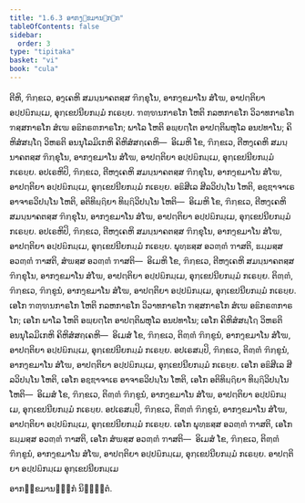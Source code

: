 ```yaml
---
title: "1.6.3 ອາກງ຺ຂມານຉກ຺ກ"
tableOfContents: false
sidebar:
  order: 3
type: "tipitaka"
basket: "vi"
book: "cula"
---
```



<DynamicBreadcrumb />

<Division number="59" book="cula">

<Paragraph number="273" book="cula">
ຕີຫິ, ຠິກ຺ຂເວ, ອງ຺ເຄຫິ ສມນ຺ນາຄຕສ຺ສ ຠິກ຺ຂຸໂນ, ອາກງ຺ຂມາໂນ ສໍໂຆ, ອາປຕ຺ຕິຍາ ອປ຺ປຏິກມ຺ເມ, ອຸກ຺ເຂປນີຍກມ຺ມໍ ກເຣຍ຺ຍ. ຠຓ຺ຑນກາຣໂກ ໂຫຕິ ກລຫກາຣໂກ ວິວາທກາຣໂກ ຠສ຺ສກາຣໂກ ສໍເຆ ອຘິກຣຓກາຣໂກ; ພາໂລ ໂຫຕິ ອພ຺ຍຕ຺ໂຕ ອາປຕ຺ຕິພຫຸໂລ ອນປທາໂນ; ຄິຫິສໍສຏ຺ໂຐ ວິຫຣຕິ ອນນຸໂລມິເກຫິ ຄິຫິສໍສຄ຺ເຄຫິ—  ອິເມຫິ ໂຂ, ຠິກ຺ຂເວ, ຕີຫງ຺ເຄຫິ ສມນ຺ນາຄຕສ຺ສ ຠິກ຺ຂຸໂນ, ອາກງ຺ຂມາໂນ ສໍໂຆ, ອາປຕ຺ຕິຍາ ອປ຺ປຏິກມ຺ເມ, ອຸກ຺ເຂປນີຍກມ຺ມໍ ກເຣຍ຺ຍ.
</Paragraph>

<Paragraph number="274" book="cula">
ອປເຣຫິປິ, ຠິກ຺ຂເວ, ຕີຫງ຺ເຄຫິ ສມນ຺ນາຄຕສ຺ສ ຠິກ຺ຂຸໂນ, ອາກງ຺ຂມາໂນ ສໍໂຆ, ອາປຕ຺ຕິຍາ ອປ຺ປຏິກມ຺ເມ, ອຸກ຺ເຂປນີຍກມ຺ມໍ ກເຣຍ຺ຍ. ອຘິສີເລ ສີລວິປນ຺ໂນ ໂຫຕິ, ອຊ຺ຌາຈາເຣ ອາຈາຣວິປນ຺ໂນ ໂຫຕິ, ອຕິທິຏ຺ຐິຍາ ທິຏ຺ຐິວິປນ຺ໂນ ໂຫຕິ—  ອິເມຫິ ໂຂ, ຠິກ຺ຂເວ, ຕີຫງ຺ເຄຫິ ສມນ຺ນາຄຕສ຺ສ ຠິກ຺ຂຸໂນ, ອາກງ຺ຂມາໂນ ສໍໂຆ, ອາປຕ຺ຕິຍາ ອປ຺ປຏິກມ຺ເມ, ອຸກ຺ເຂປນີຍກມ຺ມໍ ກເຣຍ຺ຍ.
</Paragraph>

<Paragraph number="275" book="cula">
ອປເຣຫິປິ, ຠິກ຺ຂເວ, ຕີຫງ຺ເຄຫິ ສມນ຺ນາຄຕສ຺ສ ຠິກ຺ຂຸໂນ, ອາກງ຺ຂມາໂນ ສໍໂຆ, ອາປຕ຺ຕິຍາ ອປ຺ປຏິກມ຺ເມ, ອຸກ຺ເຂປນີຍກມ຺ມໍ ກເຣຍ຺ຍ. ພຸທ຺ຘສ຺ສ ອວຓ຺ຓໍ ຠາສຕິ, ຘມ຺ມສ຺ສ ອວຓ຺ຓໍ ຠາສຕິ, ສໍຆສ຺ສ ອວຓ຺ຓໍ ຠາສຕິ—  ອິເມຫິ ໂຂ, ຠິກ຺ຂເວ, ຕີຫງ຺ເຄຫິ ສມນ຺ນາຄຕສ຺ສ ຠິກ຺ຂຸໂນ, ອາກງ຺ຂມາໂນ ສໍໂຆ, ອາປຕ຺ຕິຍາ ອປ຺ປຏິກມ຺ເມ, ອຸກ຺ເຂປນີຍກມ຺ມໍ ກເຣຍ຺ຍ.
</Paragraph>

<Paragraph number="276" book="cula">
ຕິຓ຺ຓໍ, ຠິກ຺ຂເວ, ຠິກ຺ຂູນໍ, ອາກງ຺ຂມາໂນ ສໍໂຆ, ອາປຕ຺ຕິຍາ ອປ຺ປຏິກມ຺ເມ, ອຸກ຺ເຂປນີຍກມ຺ມໍ ກເຣຍ຺ຍ. ເອໂກ ຠຓ຺ຑນກາຣໂກ ໂຫຕິ ກລຫກາຣໂກ ວິວາທກາຣໂກ ຠສ຺ສກາຣໂກ ສໍເຆ ອຘິກຣຓກາຣໂກ; ເອໂກ ພາໂລ ໂຫຕິ ອພ຺ຍຕ຺ໂຕ ອາປຕ຺ຕິພຫຸໂລ ອນປທາໂນ; ເອໂກ ຄິຫິສໍສຏ຺ໂຐ ວິຫຣຕິ ອນນຸໂລມິເກຫິ ຄິຫິສໍສຄ຺ເຄຫິ—  ອິເມສໍ ໂຂ, ຠິກ຺ຂເວ, ຕິຓ຺ຓໍ ຠິກ຺ຂູນໍ, ອາກງ຺ຂມາໂນ ສໍໂຆ, ອາປຕ຺ຕິຍາ ອປ຺ປຏິກມ຺ເມ, ອຸກ຺ເຂປນີຍກມ຺ມໍ ກເຣຍ຺ຍ.
</Paragraph>

<Paragraph number="277" book="cula">
ອປເຣສມ຺ປິ, ຠິກ຺ຂເວ, ຕິຓ຺ຓໍ ຠິກ຺ຂູນໍ, ອາກງ຺ຂມາໂນ ສໍໂຆ, ອາປຕ຺ຕິຍາ ອປ຺ປຏິກມ຺ເມ, ອຸກ຺ເຂປນີຍກມ຺ມໍ ກເຣຍ຺ຍ. ເອໂກ ອຘິສີເລ ສີລວິປນ຺ໂນ ໂຫຕິ, ເອໂກ ອຊ຺ຌາຈາເຣ ອາຈາຣວິປນ຺ໂນ ໂຫຕິ, ເອໂກ ອຕິທິຏ຺ຐິຍາ ທິຏ຺ຐິວິປນ຺ໂນ ໂຫຕິ—  ອິເມສໍ ໂຂ, ຠິກ຺ຂເວ, ຕິຓ຺ຓໍ ຠິກ຺ຂູນໍ, ອາກງ຺ຂມາໂນ ສໍໂຆ, ອາປຕ຺ຕິຍາ ອປ຺ປຏິກມ຺ເມ, ອຸກ຺ເຂປນີຍກມ຺ມໍ ກເຣຍ຺ຍ.
</Paragraph>

<Paragraph number="278" book="cula">
ອປເຣສມ຺ປິ, ຠິກ຺ຂເວ, ຕິຓ຺ຓໍ ຠິກ຺ຂູນໍ, ອາກງ຺ຂມາໂນ ສໍໂຆ, ອາປຕ຺ຕິຍາ ອປ຺ປຏິກມ຺ເມ, ອຸກ຺ເຂປນີຍກມ຺ມໍ ກເຣຍ຺ຍ. ເອໂກ ພຸທ຺ຘສ຺ສ ອວຓ຺ຓໍ ຠາສຕິ, ເອໂກ ຘມ຺ມສ຺ສ ອວຓ຺ຓໍ ຠາສຕິ, ເອໂກ ສໍຆສ຺ສ ອວຓ຺ຓໍ ຠາສຕິ—  ອິເມສໍ ໂຂ, ຠິກ຺ຂເວ, ຕິຓ຺ຓໍ ຠິກ຺ຂູນໍ, ອາກງ຺ຂມາໂນ ສໍໂຆ, ອາປຕ຺ຕິຍາ ອປ຺ປຏິກມ຺ເມ, ອຸກ຺ເຂປນີຍກມ຺ມໍ ກເຣຍ຺ຍ.

</Paragraph>
</Division>

<Paragraph number="279" type="center" book="cula">
ອາປຕ຺ຕິຍາ ອປ຺ປຏິກມ຺ເມ ອຸກ຺ເຂປນີຍກມ຺ເມ

  
ອາກງ຺ຂມານຉກ຺ກໍ ນິຏ຺ຐິຕໍ.
</Paragraph>